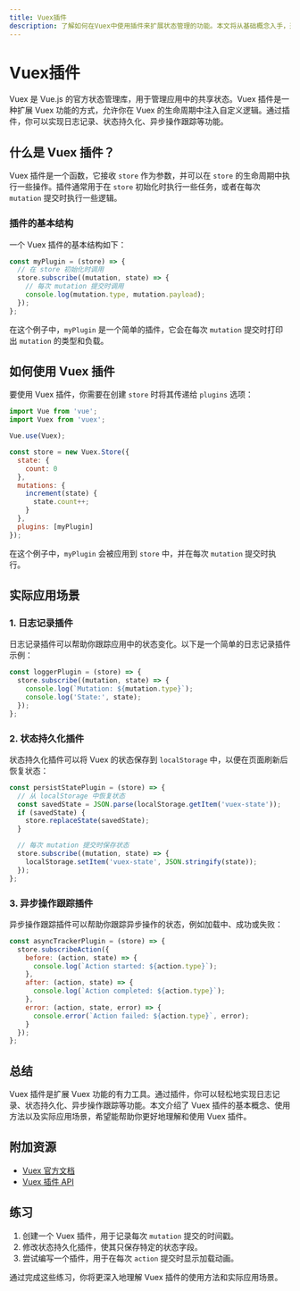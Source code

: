```yaml
---
title: Vuex插件
description: 了解如何在Vuex中使用插件来扩展状态管理的功能。本文将从基础概念入手，逐步讲解Vuex插件的使用方法和实际应用场景。
---
```


# Vuex插件

Vuex 是 Vue.js 的官方状态管理库，用于管理应用中的共享状态。Vuex 插件是一种扩展 Vuex 功能的方式，允许你在 Vuex 的生命周期中注入自定义逻辑。通过插件，你可以实现日志记录、状态持久化、异步操作跟踪等功能。

## 什么是 Vuex 插件？

Vuex 插件是一个函数，它接收 `store` 作为参数，并可以在 `store` 的生命周期中执行一些操作。插件通常用于在 `store` 初始化时执行一些任务，或者在每次 `mutation` 提交时执行一些逻辑。

### 插件的基本结构

一个 Vuex 插件的基本结构如下：

```javascript
const myPlugin = (store) => {
  // 在 store 初始化时调用
  store.subscribe((mutation, state) => {
    // 每次 mutation 提交时调用
    console.log(mutation.type, mutation.payload);
  });
};
```

在这个例子中，`myPlugin` 是一个简单的插件，它会在每次 `mutation` 提交时打印出 `mutation` 的类型和负载。

## 如何使用 Vuex 插件

要使用 Vuex 插件，你需要在创建 `store` 时将其传递给 `plugins` 选项：

```javascript
import Vue from 'vue';
import Vuex from 'vuex';

Vue.use(Vuex);

const store = new Vuex.Store({
  state: {
    count: 0
  },
  mutations: {
    increment(state) {
      state.count++;
    }
  },
  plugins: [myPlugin]
});
```

在这个例子中，`myPlugin` 会被应用到 `store` 中，并在每次 `mutation` 提交时执行。

## 实际应用场景

### 1. 日志记录插件

日志记录插件可以帮助你跟踪应用中的状态变化。以下是一个简单的日志记录插件示例：

```javascript
const loggerPlugin = (store) => {
  store.subscribe((mutation, state) => {
    console.log(`Mutation: ${mutation.type}`);
    console.log('State:', state);
  });
};
```

### 2. 状态持久化插件

状态持久化插件可以将 Vuex 的状态保存到 `localStorage` 中，以便在页面刷新后恢复状态：

```javascript
const persistStatePlugin = (store) => {
  // 从 localStorage 中恢复状态
  const savedState = JSON.parse(localStorage.getItem('vuex-state'));
  if (savedState) {
    store.replaceState(savedState);
  }

  // 每次 mutation 提交时保存状态
  store.subscribe((mutation, state) => {
    localStorage.setItem('vuex-state', JSON.stringify(state));
  });
};
```

### 3. 异步操作跟踪插件

异步操作跟踪插件可以帮助你跟踪异步操作的状态，例如加载中、成功或失败：

```javascript
const asyncTrackerPlugin = (store) => {
  store.subscribeAction({
    before: (action, state) => {
      console.log(`Action started: ${action.type}`);
    },
    after: (action, state) => {
      console.log(`Action completed: ${action.type}`);
    },
    error: (action, state, error) => {
      console.error(`Action failed: ${action.type}`, error);
    }
  });
};
```

## 总结

Vuex 插件是扩展 Vuex 功能的有力工具。通过插件，你可以轻松地实现日志记录、状态持久化、异步操作跟踪等功能。本文介绍了 Vuex 插件的基本概念、使用方法以及实际应用场景，希望能帮助你更好地理解和使用 Vuex 插件。

## 附加资源

- [Vuex 官方文档](https://vuex.vuejs.org/)
- [Vuex 插件 API](https://vuex.vuejs.org/zh/api/#plugins)

## 练习

1. 创建一个 Vuex 插件，用于记录每次 `mutation` 提交的时间戳。
2. 修改状态持久化插件，使其只保存特定的状态字段。
3. 尝试编写一个插件，用于在每次 `action` 提交时显示加载动画。

通过完成这些练习，你将更深入地理解 Vuex 插件的使用方法和实际应用场景。
